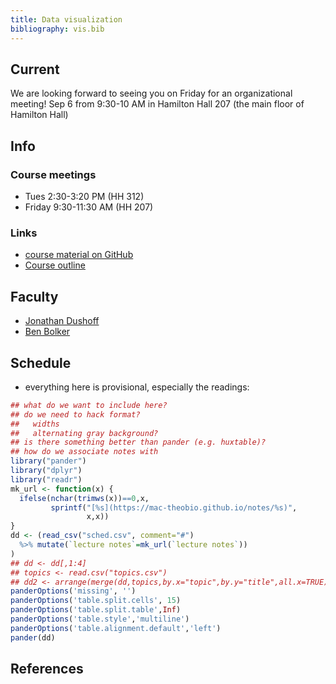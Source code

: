 ```yaml
---
title: Data visualization
bibliography: vis.bib
---
```


## Current

We are looking forward to seeing you on Friday for an organizational meeting!  Sep 6 from 9:30-10 AM in Hamilton Hall 207 (the main floor of Hamilton Hall)

## Info

### Course meetings

- Tues 2:30-3:20 PM (HH 312)
- Friday 9:30-11:30 AM (HH 207)

### Links

- [course material on GitHub](https://github.com/mac-theobio/DataViz/)
- [Course outline](outline.html)

## Faculty

-   [Jonathan Dushoff](http://www.biology.mcmaster.ca/dushoff/)
-   [Ben Bolker](http://www.math.mcmaster.ca/~bolker/)

## Schedule

- everything here is provisional, especially the readings:

```r
## what do we want to include here?
## do we need to hack format?
##   widths
##   alternating gray background?
## is there something better than pander (e.g. huxtable)?
## how do we associate notes with 
library("pander")
library("dplyr")
library("readr")
mk_url <- function(x) {
  ifelse(nchar(trimws(x))==0,x,
         sprintf("[%s](https://mac-theobio.github.io/notes/%s)",
                 x,x))
}
dd <- (read_csv("sched.csv", comment="#")
  %>% mutate(`lecture notes`=mk_url(`lecture notes`))
)
## dd <- dd[,1:4]
## topics <- read.csv("topics.csv")
## dd2 <- arrange(merge(dd,topics,by.x="topic",by.y="title",all.x=TRUE),number)
panderOptions('missing', '')
panderOptions('table.split.cells', 15)
panderOptions('table.split.table',Inf)
panderOptions('table.style','multiline')
panderOptions('table.alignment.default','left')
pander(dd)
```

<!-- regular html comment
...
--> 


## References

